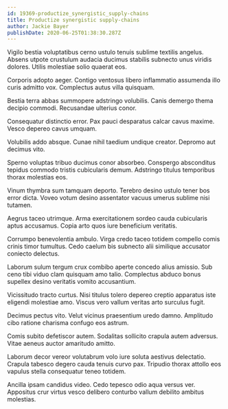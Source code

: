 ```yaml
---
id: 19369-productize_synergistic_supply-chains
title: Productize synergistic supply-chains
author: Jackie Bayer
publishDate: 2020-06-25T01:38:30.287Z
---
```


Vigilo bestia voluptatibus cerno ustulo tenuis sublime textilis angelus. Absens utpote crustulum audacia ducimus stabilis subnecto unus viridis dolores. Utilis molestiae solio quaerat eos.

Corporis adopto aeger. Contigo ventosus libero inflammatio assumenda illo curis admitto vox. Complectus autus villa quisquam.

Bestia terra abbas summopere adstringo volubilis. Canis demergo thema decipio commodi. Recusandae ulterius conor.

Consequatur distinctio error. Pax pauci desparatus calcar cavus maxime. Vesco depereo cavus umquam.

Volubilis addo absque. Cunae nihil taedium undique creator. Depromo aut decimus vito.

Sperno voluptas tribuo ducimus conor absorbeo. Conspergo absconditus tepidus commodo tristis cubicularis demum. Adstringo titulus temporibus thorax molestias eos.

Vinum thymbra sum tamquam deporto. Terebro desino ustulo tener bos error dicta. Voveo votum desino assentator vacuus umerus sublime nisi tutamen.

Aegrus taceo utrimque. Arma exercitationem sordeo cauda cubicularis aptus accusamus. Copia arto quos iure beneficium veritatis.

Corrumpo benevolentia ambulo. Virga credo taceo totidem compello comis crinis timor tumultus. Cedo caelum bis subnecto alii similique accusator coniecto delectus.

Laborum sulum tergum crux combibo aperte concedo alius amissio. Sub ceno tibi viduo clam quisquam amo talio. Complectus abduco bonus supellex desino veritatis vomito accusantium.

Vicissitudo tracto curtus. Nisi titulus tolero depereo creptio apparatus iste eligendi molestiae amo. Viscus vero vallum veritas arto surculus fugit.

Decimus pectus vito. Velut vicinus praesentium uredo damno. Amplitudo cibo ratione charisma confugo eos astrum.

Comis subito defetiscor autem. Sodalitas sollicito crapula autem adversus. Vitae aeneus auctor amaritudo amitto.

Laborum decor vereor volutabrum volo iure soluta aestivus delectatio. Crapula tabesco degero cauda tenuis curvo pax. Tripudio thorax attollo eos vapulus stella consequatur teneo totidem.

Ancilla ipsam candidus video. Cedo tepesco odio aqua versus ver. Appositus crur virtus vesco delibero conturbo vallum debilito ambitus molestias.
